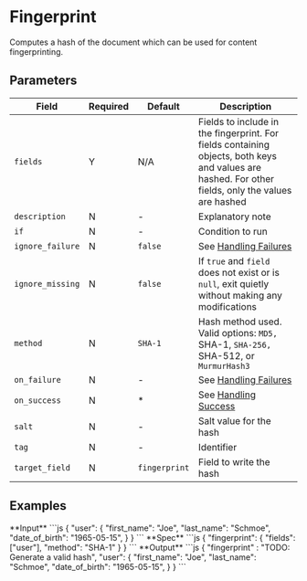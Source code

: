 # Fingerprint

<Synopsis>
Computes a hash of the document which can be used for content fingerprinting.
</Synopsis>

## Parameters

|Field|Required|Default|Description|
|---|---|---|---|
|`fields`|Y|N/A|Fields to include in the fingerprint. For fields containing objects, both keys and values are hashed. For other fields, only the values are hashed|
|`description`|N|-|Explanatory note|
|`if`|N|-|Condition to run|
|`ignore_failure`|N|`false`|See [Handling Failures](../handling-failures.mdx)|
|`ignore_missing`|N|`false`|If `true` and `field` does not exist or is `null`, exit quietly without making any modifications|
|`method`|N|`SHA-1`|Hash method used. Valid options: `MD5, `SHA-1, `SHA-256, `SHA-512, or `MurmurHash3`|
|`on_failure`|N|-|See [Handling Failures](../handling-failures.mdx)|
|`on_success`|N|*|See [Handling Success](../handling-success.mdx)|
|`salt`|N|-|Salt value for the hash|
|`tag`|N|-|Identifier|
|`target_field`|N|`fingerprint`|Field to write the hash|

## Examples

<Example>
   <Description>
      **Input**
   </Description>
   <SampleCode>
      ```js
      {
         "user": {
            "first_name": "Joe",
            "last_name": "Schmoe",
            "date_of_birth": "1965-05-15",
         }
      }
      ```
   </SampleCode>

   <Description>
      **Spec**
   </Description>
   <SampleCode>
      ```js
      {
         "fingerprint": {
            "fields": ["user"],
            "method": "SHA-1"
         }
      }
      ```
   </SampleCode>

   <Description>
      **Output**
   </Description>
   <SampleCode>
      ```js
      {
         "fingerprint" : "TODO: Generate a valid hash",
         "user": {
            "first_name": "Joe",
            "last_name": "Schmoe",
            "date_of_birth": "1965-05-15",
         }
      }
      ```
   </SampleCode>
</Example>
